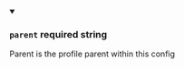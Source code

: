 
<details className="config-field" data-expandable="false" open>
<summary>

### `parent` <span class="config-field-required" data-required="false">required</span> <span class="config-field-type">string</span> <span class="config-field-default"></span>

Parent is the profile parent within this config

</summary>



</details>
